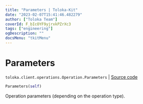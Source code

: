 ```yaml
---
title: "Parameters | Toloka-Kit"
date: "2023-02-07T15:41:46.482279"
author: ["Toloka Team"]
coverId: F_bIcOYF9yjrxkPZrXc3
tags: ["engineering"]
ogDescription: ""
docsMenu: "tkitMenu"
---
```


# Parameters
`toloka.client.operations.Operation.Parameters` | [Source code](https://github.com/Toloka/toloka-kit/blob/v1.1.3/src/client/operations.py#L89)

```python
Parameters(self)
```

Operation parameters (depending on the operation type).